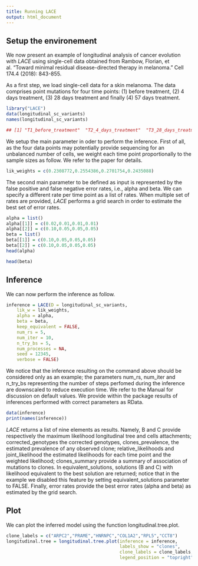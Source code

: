 ```yaml
---
title: Running LACE
output: html_document
---
```


## Setup the environement

We now present an example of longitudinal analysis of cancer evolution with *LACE* using single-cell data obtained from Rambow, Florian, et al. "Toward minimal residual disease-directed therapy in melanoma." Cell 174.4 (2018): 843-855. 

As a first step, we load single-cell data for a skin melanoma. The data comprises point mutations for four 
time points: (1) before treatment, (2) 4 days treatment, (3) 28 days treatment and finally (4) 57 days treatment. 

```r
library("LACE")
data(longitudinal_sc_variants)
names(longitudinal_sc_variants)

## [1] "T1_before_treatment"  "T2_4_days_treatment"  "T3_28_days_treatment" "T4_57_days_treatment"
```

We setup the main parameter in oder to perform the inference. First of all, as the four data points may potentially provide sequencing for an unbalanced 
number of cells, we weight each time point proportionally to the sample sizes as follow. We refer to the paper for details. 

```r
lik_weights = c(0.2308772,0.2554386,0.2701754,0.2435088)
```

The second main parameter to be defined as input is represented by the false positive and false negative error rates, i.e., alpha and beta. We can specify a 
different rate per time point as a list of rates. When multiple set of rates are provided, *LACE* performs a grid search in order to estimate the best set of error rates. 

```r
alpha = list()
alpha[[1]] = c(0.02,0.01,0.01,0.01)
alpha[[2]] = c(0.10,0.05,0.05,0.05)
beta = list()
beta[[1]] = c(0.10,0.05,0.05,0.05)
beta[[2]] = c(0.10,0.05,0.05,0.05)
head(alpha)

head(beta)

```

## Inference

We can now perform the inference as follow. 

```r
inference = LACE(D = longitudinal_sc_variants, 
    lik_w = lik_weights, 
    alpha = alpha, 
    beta = beta, 
    keep_equivalent = FALSE, 
    num_rs = 5, 
    num_iter = 10, 
    n_try_bs = 5, 
    num_processes = NA, 
    seed = 12345, 
    verbose = FALSE)
```

We notice that the inference resulting on the command above should be considered only as an example; the parameters num_rs, num_iter and n_try_bs representing the number of 
steps perfomed during the inference are downscaled to reduce execution time. We refer to the Manual for discussion on default values. We provide within the package results 
of inferences performed with correct parameters as RData. 

```r
data(inference)
print(names(inference))
```

*LACE* returns a list of nine elements as results. Namely, B and C provide respectively the maximum likelihood longitudinal tree and cells attachments; corrected_genotypes the corrected genotypes, clones_prevalence, the estimated prevalence of any observed clone; relative_likelihoods and joint_likelihood the estimated likelihoods for each time point and the weighted likelihood; clones_summary provide a summary of association of mutations to clones. In equivalent_solutions, solutions (B and C) with likelihood equivalent to the best solution are returned; notice that in the example we disabled this feature by 
setting equivalent_solutions parameter to FALSE. Finally, error rates provide the best error rates (alpha and beta) as estimated by the grid search. 


## Plot

We can plot the inferred model using the function longitudinal.tree.plot. 

```r
clone_labels = c("ARPC2","PRAME","HNRNPC","COL1A2","RPL5","CCT8")
longitudinal.tree = longitudinal.tree.plot(inference = inference, 
                                           labels_show = "clones", 
                                           clone_labels = clone_labels, 
                                           legend_position = "topright")
```
